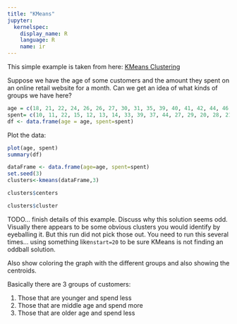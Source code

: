 ```yaml
---
title: "KMeans"
jupyter:
  kernelspec:
    display_name: R
    language: R
    name: ir
---
```


This simple example is taken from here: 
[KMeans Clustering](https://www.guru99.com/r-k-means-clustering.html)

Suppose we have the age of some customers and the amount they spent on an online retail website for a month. Can we get an idea of what kinds of groups we have here?

```r
age = c(18, 21, 22, 24, 26, 26, 27, 30, 31, 35, 39, 40, 41, 42, 44, 46, 47, 48, 49, 54)
spent= c(10, 11, 22, 15, 12, 13, 14, 33, 39, 37, 44, 27, 29, 20, 28, 21, 30, 31, 23, 24)
df <- data.frame(age = age, spent=spent)
```

Plot the data:

```r
plot(age, spent)
summary(df)
```

```r
dataFrame <- data.frame(age=age, spent=spent)
set.seed(3)
clusters<-kmeans(dataFrame,3)
```

```r
clusters$centers
```

```r
clusters$cluster
```

TODO... finish details of this example. Discuss why this solution seems odd. Visually there appears to be some obvious clusters you would identify by eyeballing it. But this run did not pick those out. You need to run this several times... using something like`nstart=20` to be sure KMeans is not finding an oddball solution. 

Also show coloring the graph with the different groups and also showing the centroids.

Basically there are 3 groups of customers:

1. Those that are younger and spend less
1. Those that are middle age and spend more 
1. Those that are older age and spend less

